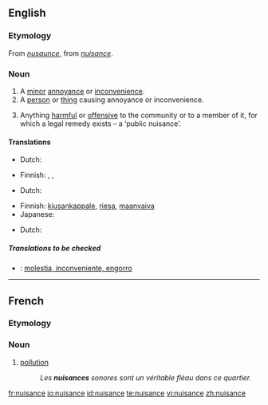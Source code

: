 ==English==

===Etymology===
From {{AF.}} ''[[nusaunce]]'', from {{OF.}} ''[[#French|nuisance]]''.

===Noun===
{{wikipedia}}
{{en-noun}}

# A [[minor]] [[annoyance]] or [[inconvenience]].
# A [[person]] or [[thing]] causing annoyance or inconvenience.
# {{law}} Anything [[harmful]] or [[offensive]] to the community or to a member of it, for which a legal remedy exists &ndash; a ‘public nuisance’.

====Translations====
{{trans-top|minor annoyance or inconvenience}}
* Dutch: {{t|nl|overlast|m}}
{{trans-mid}}
* Finnish: {{t-|fi|harmi}}, {{t-|fi|kiusa}}, {{t-|fi|riesa}}
{{trans-bottom}}

{{trans-top|person or thing causing annoyance of inconvenience}}
* Dutch: {{t|nl|lastpost|m}}
{{trans-mid}}
* Finnish: [[kiusankappale]], [[riesa]], [[maanvaiva]]
* Japanese: {{t|ja|厄介者|tr=yakkai-mono|sc=Jpan}}
{{trans-bottom}}

{{trans-top|law: anything harmful or offensive to the community or to a member of it}}
* Dutch: {{t|nl|overlast|m}}
{{trans-mid}}
{{trans-bottom}}

=====Translations to be checked=====
*{{ttbc|Spanish}}: [[molestia, inconveniente, engorro]] {{m}}

----

==French==
===Etymology===
{{suffix|nuire|ance}}

===Noun===
{{fr-noun|f}}
#[[pollution]]
#: ''Les '''nuisances''' sonores sont un véritable fléau dans ce quartier.''

[[fr:nuisance]]
[[io:nuisance]]
[[id:nuisance]]
[[te:nuisance]]
[[vi:nuisance]]
[[zh:nuisance]]